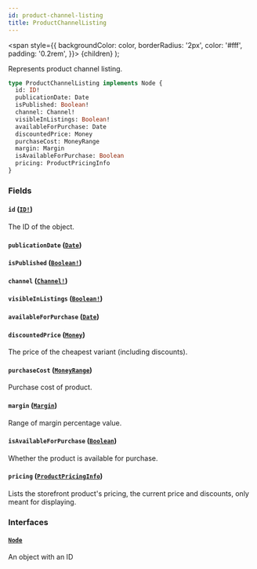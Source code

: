 ```yaml
---
id: product-channel-listing
title: ProductChannelListing
---
```


<span
style={{
      backgroundColor: color,
      borderRadius: '2px',
      color: '#fff',
      padding: '0.2rem',
    }}>
{children}
</span>
);

Represents product channel listing.

```graphql
type ProductChannelListing implements Node {
  id: ID!
  publicationDate: Date
  isPublished: Boolean!
  channel: Channel!
  visibleInListings: Boolean!
  availableForPurchase: Date
  discountedPrice: Money
  purchaseCost: MoneyRange
  margin: Margin
  isAvailableForPurchase: Boolean
  pricing: ProductPricingInfo
}
```

### Fields

#### `id` ([`ID!`](/api-reference/scalars/id.mdx))

The ID of the object.

#### `publicationDate` ([`Date`](/api-reference/scalars/date.mdx))

#### `isPublished` ([`Boolean!`](/api-reference/scalars/boolean.mdx))

#### `channel` ([`Channel!`](/api-reference/objects/channel.mdx))

#### `visibleInListings` ([`Boolean!`](/api-reference/scalars/boolean.mdx))

#### `availableForPurchase` ([`Date`](/api-reference/scalars/date.mdx))

#### `discountedPrice` ([`Money`](/api-reference/objects/money.mdx))

The price of the cheapest variant (including discounts).

#### `purchaseCost` ([`MoneyRange`](/api-reference/objects/money-range.mdx))

Purchase cost of product.

#### `margin` ([`Margin`](/api-reference/objects/margin.mdx))

Range of margin percentage value.

#### `isAvailableForPurchase` ([`Boolean`](/api-reference/scalars/boolean.mdx))

Whether the product is available for purchase.

#### `pricing` ([`ProductPricingInfo`](/api-reference/objects/product-pricing-info.mdx))

Lists the storefront product's pricing, the current price and discounts, only meant for displaying.

### Interfaces

#### [`Node`](/api-reference/interfaces/node.mdx)

An object with an ID
